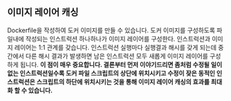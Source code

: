 ## 이미지 레이어 캐싱

Dockerfile을 작성하여 도커 이미지를 만들 수 있습니다.
도커 이미지를 구성하도록 파일내에 작성되는 인스트럭션 하나하나가 이미지 레이어를 구성한다.
인스트럭션과 이미지 레이어는 1:1 관계를 갖습니다.
인스트럭션 실행마다 실행결과 해시를 갖게 되는데 중간에서 다른 해시 결과가 발생하면 남은 인스트럭션 모두 새롭게 이미지 레이어를 구성하게 됩니다.
**이 점이 매우 중요합니다. 결론부터 먼저 이야기드리면 좀처럼 수정될 일이 없는 인스트럭션일수록 도커 파일 스크립트의 상단에 위치시키고 수정이 잦은 동적인 인스트럭션은 스크립트의 하단에 위치시키는 것을 통해 이미지 레이어 캐싱의 효과를 최대화 할 수 있습니다.**
